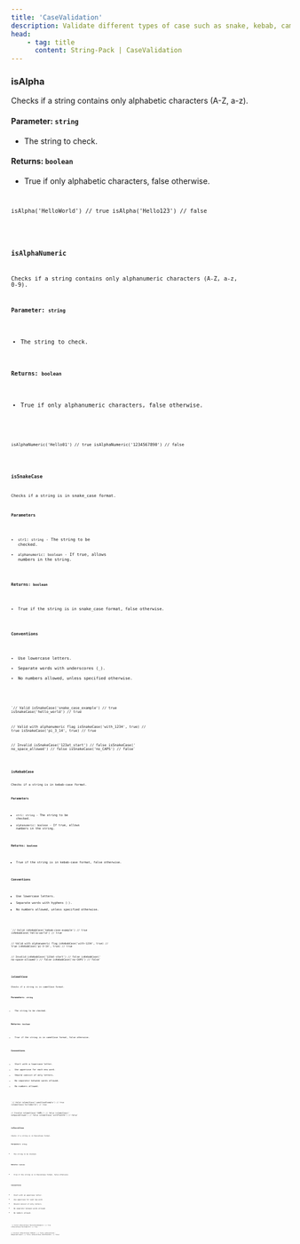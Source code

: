```yaml
---
title: 'CaseValidation'
description: Validate different types of case such as snake, kebab, camel, and pascal case strings in javascript/typescript.
head:
    - tag: title
      content: String-Pack | CaseValidation
---
```



### isAlpha

Checks if a string contains only alphabetic characters (A-Z, a-z).

#### Parameter: `string` 

- The string to check.
 
#### Returns: `boolean`

- True if only alphabetic characters, false otherwise.

<Code
    frame='code'
    title="Definition"
    lang="ts"
    code="function isAlpha(str: string): boolean"
/>

  `isAlpha('HelloWorld') // true
isAlpha('Hello123') // false`

<Code frame='code' title='Examples' code={isAlpha} lang="js" />

### isAlphaNumeric

Checks if a string contains only alphanumeric characters (A-Z, a-z, 0-9).

#### Parameter: `string` 

- The string to check.
 
#### Returns: `boolean`

- True if only alphanumeric characters, false otherwise.

<Code
    frame='code'
    title="Definition"
    lang="ts"
    code="function isAlphaNumeric(str: string): boolean"
/>

  `isAlphaNumeric('Hello01') // true
isAlphaNumeric('1234567890') // false`

<Code frame='code' title='Examples' code={isAlphaNumeric} lang="js" />

### isSnakeCase

Checks if a string is in snake_case format.

#### Parameters

- `str1`: `string` - The string to be checked.
- `alphanumeric`: `boolean` - If true, allows numbers in the string.
 
#### Returns: `boolean`

- True if the string is in snake_case format, false otherwise.

#### Conventions
- Use lowercase letters.
- Separate words with underscores (`_`).
- No numbers allowed, unless specified otherwise.

<Code
    frame='code'
    title="Definition"
    lang="ts"
    code="function isSnakeCase(str: string, alphanumeric = false): boolean"
/>

  `// Valid
isSnakeCase('snake_case_example') // true
isSnakeCase('hello_world') // true

// Valid with alphanumeric flag
isSnakeCase('with_1234', true) // true
isSnakeCase('pi_3_14', true) // true

// Invalid
isSnakeCase('123at_start') // false
isSnakeCase(' no_space_allowed') // false
isSnakeCase('no_CAPS') // false`

<Code frame='code' title='Examples' code={isSnakeCase} lang="js" />

### isKebabCase

Checks if a string is in kebab-case format.

#### Parameters

- `str1`: `string` - The string to be checked.
- `alphanumeric`: `boolean` - If true, allows numbers in the string.
 
#### Returns: `boolean`

- True if the string is in kebab-case format, false otherwise.

 #### Conventions
 - Use lowercase letters.
 - Separate words with hyphens (`-`).
 - No numbers allowed, unless specified otherwise.

<Code
    frame='code'
    title="Definition"
    lang="ts"
    code="function isKebabCase(str: string, alphanumeric = false): boolean"
/>

  `// Valid
isKebabCase('kebab-case-example') // true
isKebabCase('hello-world') // true

// Valid with alphanumeric flag
isKebabCase('with-1234', true) // true
isKebabCase('pi-3-14', true) // true

// Invalid
isKebabCase('123at-start') // false
isKebabCase(' no-space-allowed') // false
isKebabCase('no-CAPS') // false`

<Code frame='code' title='Examples' code={isKebabCase} lang="js" />

### isCamelCase

Checks if a string is in camelCase format.

#### Parameters: `string` 
- The string to be checked.

#### Returns: `boolean`

- True if the string is in camelCase format, false otherwise.

 #### Conventions
- Start with a lowercase letter.
- Use uppercase for each new word.
- Should consist of only letters.
- No separator between words allowed.
- No numbers allowed.

<Code
    frame='code'
    title="Definition"
    lang="ts"
    code="function isCamelCase(str: string): boolean"
/>

  `// Valid
isCamelCase('camelCaseExample') // true
isCamelCase('helloWorld') // true

// Invalid
isCamelCase('CAMEL') // false
isCamelCase(' noSpaceAllowed') // false
isCamelCase('withThe1234') // false`

<Code frame='code' title='Examples' code={isCamelCase} lang="js" />

### isPascalCase

Checks if a string is in PascalCase format.

#### Parameters: `string` 
- The string to be checked.

#### Returns: `boolean`

- True if the string is in PascalCase format, false otherwise.

 #### Conventions
- Start with an uppercase letter.
- Use uppercase for each new word.
- Should consist of only letters.
- No separator between words allowed.
- No numbers allowed.

<Code
    frame='code'
    title="Definition"
    lang="ts"
    code="function isPascalCase(str: string): boolean"
/>

  `// Valid
isPascalCase('PascalCaseExample') // true
isPascalCase('HelloWorld') // true

// Invalid
isPascalCase('PASCAL') // false
isPascalCase(' NoSpaceAllowed') // false
isPascalCase('WithThe1234') // false`

<Code frame='code' title='Examples' code={isPascalCase} lang="js" />
